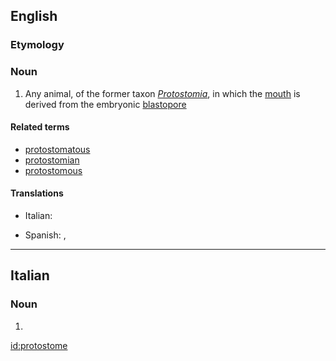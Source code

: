 ==English==
{{wikipedia}}
===Etymology===
{{confix|proto|stome|lang=en}}

===Noun===
{{en-noun}}

# Any animal, of the former taxon ''[[Protostomia]]'', in which the [[mouth]] is derived from the embryonic [[blastopore]]

====Related terms====
* [[protostomatous]]
* [[protostomian]]
* [[protostomous]]

====Translations====
{{trans-top|animal in which the mouth is derived from the embryonic blastophore}}
* Italian: {{t|it|protostoma|f}}
{{trans-mid}}
* Spanish: {{t|es|protóstomo|m}}, {{t|es|protostomado|m}}
{{trans-bottom}}

----

==Italian==

===Noun===
{{head|it|plural|g=m}}

# {{plural of|protostoma|lang=it}}

[[id:protostome]]